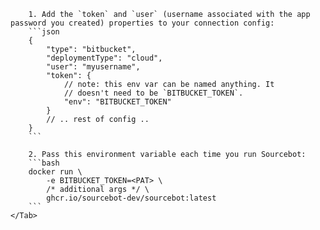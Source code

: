 <Tabs>
    <Tab title="Environment Variable">

        1. Add the `token` and `user` (username associated with the app password you created) properties to your connection config:
        ```json
        {
            "type": "bitbucket",
            "deploymentType": "cloud",
            "user": "myusername",
            "token": {
                // note: this env var can be named anything. It
                // doesn't need to be `BITBUCKET_TOKEN`.
                "env": "BITBUCKET_TOKEN"
            }
            // .. rest of config ..
        }
        ```

        2. Pass this environment variable each time you run Sourcebot:
        ```bash
        docker run \
            -e BITBUCKET_TOKEN=<PAT> \
            /* additional args */ \
            ghcr.io/sourcebot-dev/sourcebot:latest
        ```
    </Tab>
</Tabs>